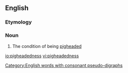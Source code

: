 ==English==

===Etymology===
{{suffix|pig|headed|ness|lang=en}}

===Noun===
{{en-noun|-|es}}

# The condition of being [[pigheaded]]

[[Category:English words with consonant pseudo-digraphs]]

[[io:pigheadedness]]
[[vi:pigheadedness]]